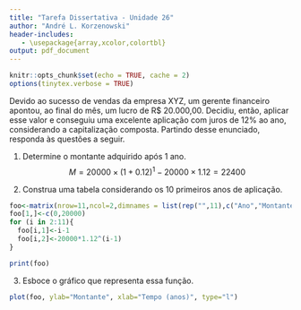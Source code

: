 ```yaml
---
title: "Tarefa Dissertativa - Unidade 26"
author: "André L. Korzenowski"
header-includes:
   - \usepackage{array,xcolor,colortbl}
output: pdf_document
---
```

```r
knitr::opts_chunk$set(echo = TRUE, cache = 2)
options(tinytex.verbose = TRUE)
```

Devido ao sucesso de vendas da empresa XYZ, um gerente financeiro apontou, ao final do mês, um lucro de R$ 20.000,00. Decidiu, então, aplicar esse valor e conseguiu uma excelente aplicação com juros de 12% ao ano, considerando a capitalização composta. Partindo desse enunciado, responda às questões a seguir.

1. Determine o montante adquirido após 1 ano.
$$ M=20000 \times (1+0.12)^1 - 20000 \times 1.12 = 22400$$

2. Construa uma tabela considerando os 10 primeiros anos de aplicação.

```r
foo<-matrix(nrow=11,ncol=2,dimnames = list(rep("",11),c("Ano","Montante")))
foo[1,]<-c(0,20000)
for (i in 2:11){
  foo[i,1]<-i-1
  foo[i,2]<-20000*1.12^(i-1)
}

print(foo)
```


3. Esboce o gráfico que representa essa função.

```r
plot(foo, ylab="Montante", xlab="Tempo (anos)", type="l")
```